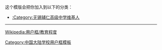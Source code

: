 {{Userbox
  |id = 无锡<br>辅仁
  |id-c = white
  |id-fc = black
  |id-s = 12
  |info = 这个用户是'''[[无锡辅仁高级中学]]'''的校友、学生或老师。
  |info-c = #E0E89F
  |info-s = 10
  |info-fc = black
  |border-c = #aaaa00
  |border-s = 1
}}
<includeonly>[[Category:无锡辅仁高级中学维基人|{{PAGENAME}}]]</includeonly>
<noinclude>
<div style="clear:both">
这个模版会把你加入到以下的分类：
*[[:Category:无锡辅仁高级中学维基人]]
----
[[Wikipedia:用户框/教育程度]]</div>
{{UF-hcard-part}}
[[Category:中国大陆学校用户框模板]]
</noinclude>